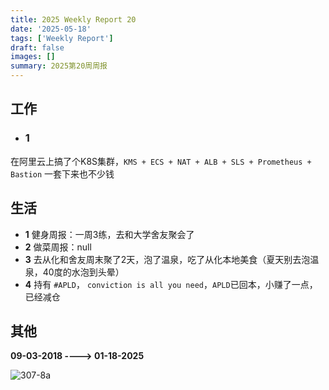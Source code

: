 ```yaml
---
title: 2025 Weekly Report 20
date: '2025-05-18'
tags: ['Weekly Report']
draft: false
images: []
summary: 2025第20周周报
---
```


<TOCInline toc={props.toc}/>

## 工作



- ### 1

在阿里云上搞了个K8S集群，`KMS + ECS + NAT + ALB + SLS + Prometheus + Bastion` 一套下来也不少钱

## 生活

- **1** 健身周报：一周3练，去和大学舍友聚会了
- **2** 做菜周报：null
- **3** 去从化和舍友周末聚了2天，泡了温泉，吃了从化本地美食（夏天别去泡温泉，40度的水泡到头晕）
- **4** 持有 `#APLD`， `conviction is all you need`，`APLD`已回本，小赚了一点，已经减仓

## 其他

**09-03-2018 ---->  01-18-2025**

![307-8a](/static/images/2025-w20/307-8a.png)